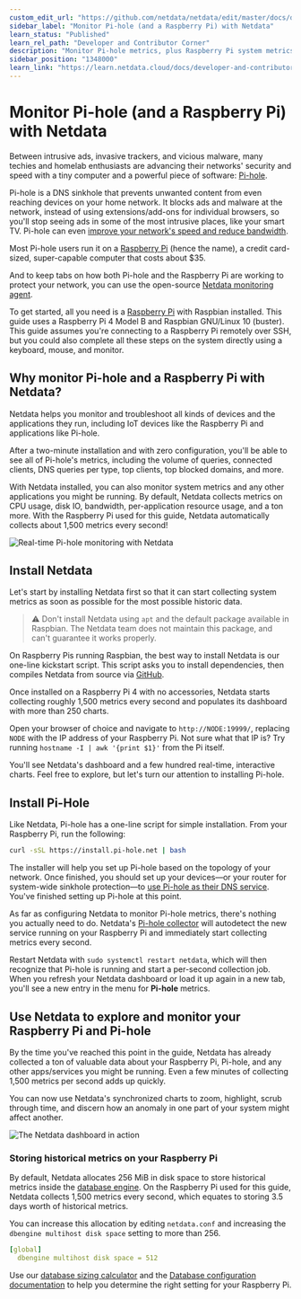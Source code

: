 ```yaml
---
custom_edit_url: "https://github.com/netdata/netdata/edit/master/docs/developer-and-contributor-corner/pi-hole-raspberry-pi.md"
sidebar_label: "Monitor Pi-hole (and a Raspberry Pi) with Netdata"
learn_status: "Published"
learn_rel_path: "Developer and Contributor Corner"
description: "Monitor Pi-hole metrics, plus Raspberry Pi system metrics, in minutes and completely for free with Netdata's open-source monitoring agent."
sidebar_position: "1348000"
learn_link: "https://learn.netdata.cloud/docs/developer-and-contributor-corner/monitor-pi-hole-(and-a-raspberry-pi)-with-netdata"
---
```



# Monitor Pi-hole (and a Raspberry Pi) with Netdata


Between intrusive ads, invasive trackers, and vicious malware, many techies and homelab enthusiasts are advancing their
networks' security and speed with a tiny computer and a powerful piece of software: [Pi-hole](https://pi-hole.net/).

Pi-hole is a DNS sinkhole that prevents unwanted content from even reaching devices on your home network. It blocks ads
and malware at the network, instead of using extensions/add-ons for individual browsers, so you'll stop seeing ads in
some of the most intrusive places, like your smart TV. Pi-hole can even [improve your network's speed and reduce
bandwidth](https://discourse.pi-hole.net/t/will-pi-hole-slow-down-my-network/2048).

Most Pi-hole users run it on a [Raspberry Pi](https://www.raspberrypi.org/products/raspberry-pi-4-model-b/) (hence the
name), a credit card-sized, super-capable computer that costs about $35.

And to keep tabs on how both Pi-hole and the Raspberry Pi are working to protect your network, you can use the
open-source [Netdata monitoring agent](https://github.com/netdata/netdata). 

To get started, all you need is a [Raspberry Pi](https://www.raspberrypi.org/products/raspberry-pi-4-model-b/) with
Raspbian installed. This guide uses a Raspberry Pi 4 Model B and Raspbian GNU/Linux 10 (buster). This guide assumes
you're connecting to a Raspberry Pi remotely over SSH, but you could also complete all these steps on the system
directly using a keyboard, mouse, and monitor.

## Why monitor Pi-hole and a Raspberry Pi with Netdata?

Netdata helps you monitor and troubleshoot all kinds of devices and the applications they run, including IoT devices
like the Raspberry Pi and applications like Pi-hole.

After a two-minute installation and with zero configuration, you'll be able to see all of Pi-hole's metrics, including
the volume of queries, connected clients, DNS queries per type, top clients, top blocked domains, and more.

With Netdata installed, you can also monitor system metrics and any other applications you might be running. By default,
Netdata collects metrics on CPU usage, disk IO, bandwidth, per-application resource usage, and a ton more. With the
Raspberry Pi used for this guide, Netdata automatically collects about 1,500 metrics every second!

![Real-time Pi-hole monitoring with
Netdata](https://user-images.githubusercontent.com/1153921/90447745-c8fe9600-e098-11ea-8a57-4f07339f002b.png)

## Install Netdata

Let's start by installing Netdata first so that it can start collecting system metrics as soon as possible for the most
possible historic data.

> ⚠️ Don't install Netdata using `apt` and the default package available in Raspbian. The Netdata team does not maintain
> this package, and can't guarantee it works properly.

On Raspberry Pis running Raspbian, the best way to install Netdata is our one-line kickstart script. This script asks
you to install dependencies, then compiles Netdata from source via [GitHub](https://github.com/netdata/netdata).

<OneLineInstallWget/>

Once installed on a Raspberry Pi 4 with no accessories, Netdata starts collecting roughly 1,500 metrics every second and
populates its dashboard with more than 250 charts.

Open your browser of choice and navigate to `http://NODE:19999/`, replacing `NODE` with the IP address of your Raspberry
Pi. Not sure what that IP is? Try running `hostname -I | awk '{print $1}'` from the Pi itself.

You'll see Netdata's dashboard and a few hundred real-time, interactive charts. Feel free to explore, but let's turn our attention to installing Pi-hole.

## Install Pi-Hole

Like Netdata, Pi-hole has a one-line script for simple installation. From your Raspberry Pi, run the following:

```bash
curl -sSL https://install.pi-hole.net | bash
```

The installer will help you set up Pi-hole based on the topology of your network. Once finished, you should set up your
devices—or your router for system-wide sinkhole protection—to [use Pi-hole as their DNS
service](https://discourse.pi-hole.net/t/how-do-i-configure-my-devices-to-use-pi-hole-as-their-dns-server/245). You've
finished setting up Pi-hole at this point.

As far as configuring Netdata to monitor Pi-hole metrics, there's nothing you actually need to do. Netdata's [Pi-hole
collector](/docs/collecting-metrics/dns-and-dhcp-servers/pi-hole) will autodetect the new service
running on your Raspberry Pi and immediately start collecting metrics every second.

Restart Netdata with `sudo systemctl restart netdata`, which will then recognize that Pi-hole is running and start a
per-second collection job. When you refresh your Netdata dashboard or load it up again in a new tab, you'll see a new
entry in the menu for **Pi-hole** metrics.

## Use Netdata to explore and monitor your Raspberry Pi and Pi-hole

By the time you've reached this point in the guide, Netdata has already collected a ton of valuable data about your
Raspberry Pi, Pi-hole, and any other apps/services you might be running. Even a few minutes of collecting 1,500 metrics
per second adds up quickly.

You can now use Netdata's synchronized charts to zoom, highlight, scrub through time, and discern how an anomaly in one
part of your system might affect another.

![The Netdata dashboard in
action](https://user-images.githubusercontent.com/1153921/80827388-b9fee100-8b98-11ea-8f60-0d7824667cd3.gif)

### Storing historical metrics on your Raspberry Pi

By default, Netdata allocates 256 MiB in disk space to store historical metrics inside the [database
engine](/docs/developer-and-contributor-corner/database-engine). On the Raspberry Pi used for this guide, Netdata collects 1,500 metrics every
second, which equates to storing 3.5 days worth of historical metrics.

You can increase this allocation by editing `netdata.conf` and increasing the `dbengine multihost disk space` setting to
more than 256.

```yaml
[global]
  dbengine multihost disk space = 512
```

Use our [database sizing
calculator](/docs/netdata-agent/configuration/optimizing-metrics-database/change-how-long-netdata-stores-metrics#calculate-the-system-resources-ram-disk-space-needed-to-store-metrics)
and the [Database configuration documentation](/docs/netdata-agent/configuration/optimizing-metrics-database/database-modes-for-parent-child-setups) to help you determine the right
setting for your Raspberry Pi.
